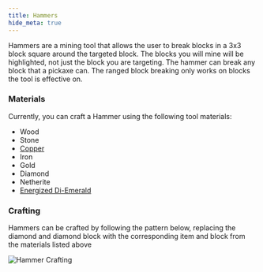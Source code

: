 ```yaml
---
title: Hammers
hide_meta: true
---
```


Hammers are a mining tool that allows the user to break blocks in a 3x3 block square around the targeted block. The blocks you will mine will be highlighted, not just the block you are targeting. The hammer can break any block that a pickaxe can. The ranged block breaking only works on blocks the tool is effective on.

### Materials

Currently, you can craft a Hammer using the following tool materials:
* Wood
* Stone
* [Copper](/mod/instrumentus/docs/coppertools)
* Iron
* Gold
* Diamond
* Netherite
* [Energized Di-Emerald](/mod/instrumentus/docs/energized)

### Crafting

Hammers can be crafted by following the pattern below, replacing the diamond and diamond block with the corresponding item and block from the materials listed above

![Hammer Crafting](https://beanxxbot.com/pictures/HammerCrafting.png)